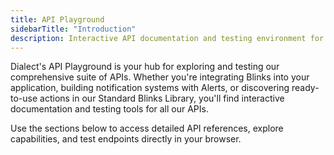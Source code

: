 ```yaml
---
title: API Playground
sidebarTitle: "Introduction"
description: Interactive API documentation and testing environment for Dialect's Blinks, Alerts, and Standard Blinks Library APIs.
---
```


Dialect's API Playground is your hub for exploring and testing our comprehensive suite of APIs. Whether you're integrating Blinks into your application, building notification systems with Alerts, or discovering ready-to-use actions in our Standard Blinks Library, you'll find interactive documentation and testing tools for all our APIs.

Use the sections below to access detailed API references, explore capabilities, and test endpoints directly in your browser.
